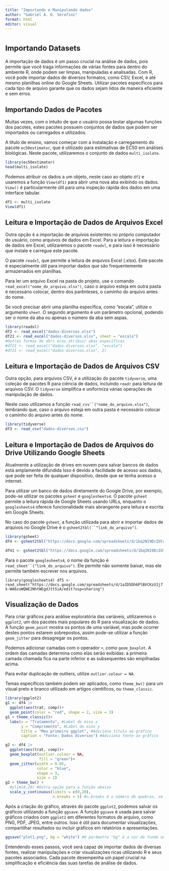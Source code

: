 ```yaml
---
title: "Importando e Manipulando dados"
author: "Gabriel A. D. Serafini"
format: html
editor: visual
---
```


# ^Importando Datasets^

A importação de dados é um passo crucial na análise de dados, pois permite que você traga informações de várias fontes para dentro do ambiente R, onde podem ser limpas, manipuladas e analisadas. Com R, você pode importar dados de diversos formatos, como CSV, Excel, e até mesmo planilhas online do Google Sheets. Utilizar pacotes específicos para cada tipo de arquivo garante que os dados sejam lidos de maneira eficiente e sem erros.

## Importando Dados de Pacotes

Muitas vezes, com o intuito de que o usuário possa testar algumas funções dos pacotes, estes pacotes possuem conjuntos de dados que podem ser importados ou carregados e utilizados.

A título de ensino, vamos começar com a instalação e carregamento do pacote `ec50estimator`, que é utilizado para estimativas de EC50 em análises biológicas. Neste pacote, utilizaremos o conjunto de dados `multi_isolate`.

```r
library(ec50estimator)
head(multi_isolate)
```

Podemos atribuir os dados a um objeto, neste caso ao objeto `df1` e usaremos a função `View(df1)` para abrir uma nova aba exibindo os dados. `View()` é particularmente útil para uma inspeção rápida dos dados em uma interface tabular.

```r
df1 <- multi_isolate
View(df1)
```

## Leitura e Importação de Dados de Arquivos Excel

Outra opção é a importação de arquivos existentes no próprio computador do usuário, como arquivos de dados em Excel. Para a leitura e importação de dados em Excel, utilizaremos o pacote `readxl`, e para isso é necessário que instale e carregue este pacote.

O pacote `readxl`, que permite a leitura de arquivos Excel (.xlsx). Este pacote é especialmente útil para importar dados que são frequentemente armazenados em planilhas.

Para ler um arquivo Excel na pasta do projeto, use o comando `read_excel("nome_do_arquivo.xlsx")`, caso o arquivo esteja em outra pasta é necessário colocar, dentro dos parênteses, o caminho do arquivo antes do nome.

Se você precisar abrir uma planilha específica, como "escala", utilize o argumento `sheet`. O segundo argumento é um parâmetro opcional, podendo ser o nome da aba ou apenas o número da aba sem aspas.

```r
library(readxl)
df2 <- read_excel("dados-diversos.xlsx")
df21 <- read_excel("dados-diversos.xlsx", sheet = "escala")
#Outras formas de abri e/ou atribuir abas específicas
#df21 <- read_excel("dados-diversos.xlsx", "escala")
#df21 <- read_excel("dados-diversos.xlsx", 2)
```

## Leitura e Importação de Dados de Arquivos CSV

Outra opção, para arquivos CSV, é a utilização do pacote `tidyverse`, uma coleção de pacotes R para ciência de dados, incluindo `readr` para leitura de arquivos CSV. O `tidyverse` simplifica e uniformiza várias operações de manipulação de dados.

Neste caso utilizamos a função ``` read_csv``("nome_do_arquivo.xlsx") ```, lembrando que, caso o arquivo esteja em outra pasta é necessário colocar o caminho do arquivo antes do nome.

```r
library(tidyverse)
df3 <- read_csv("dados-diversos.csv")
```

## Leitura e Importação de Dados de Arquivos do Drive Utilizando Google Sheets

Atualmente a utilização de drives em nuvem para salvar bancos de dados está amplamente difundida Isso é devido a facilidade de acesso aos dados, que pode ser feita de qualquer dispositivo, desde que se tenha acesso a internet.

Para utilizar um banco de dados diretamente do Google Drive, por exemplo, pode-se utilizar os pacotes `gsheet` e `googlesheets4`. O pacote `gsheet` permite a leitura rápida de Google Sheets usando URLs, enquanto o `googlesheets4` oferece funcionalidade mais abrangente para leitura e escrita em Google Sheets.

No caso do pacote `gsheet`, a função utilizada para abrir e importar dados de arquivos no Google Drive é o ``` gsheet2tbl(``"link_do_arquivo") ```.

```r
library(gsheet)
df4 <- gsheet2tbl("https://docs.google.com/spreadsheets/d/1bq2N19DcZdtax2fQW9OHSGMR0X2__Z9T/edit?gid=983033137#gid=983033137")

df41 <- gsheet2tbl("https://docs.google.com/spreadsheets/d/1bq2N19DcZdtax2fQW9OHSGMR0X2__Z9T/edit?usp=drive_link&ouid=104144100918915406194&rtpof=true&sd=true", sheetid = "3")
```

Para o pacote `googlesheets4`, o nome da função é ``` read_sheet``("link_do_arquivo") ```. Ele permite não somente baixar, mas ele permite também escrever nos arquivos.

`library(googlesheets4) df5 <- read_sheet("https://docs.google.com/spreadsheets/d/1aID5Dh6PlBVCKzU1j7k-WA6zuWQWE2NhtWEgdJtt5iA/edit?usp=sharing")`

## Visualização de Dados

Para criar gráficos para análise exploratória das variáveis, utilizaremos o `ggplot2`, um dos pacotes mais populares do R para visualização de dados. A função `geom_point` mostra os pontos de uma variável, mas pode ocorrer destes pontos estarem sobrepostos, assim pode-se utilizar a função `geom_jitter` para desagregar os pontos.

Podemos adicionar camadas com o operador `+`, como `geom_boxplot`. A ordem das camadas determina como elas serão exibidas: a primeira camada chamada fica na parte inferior e as subsequentes são empilhadas acima.

Para evitar duplicação de outliers, utilize `outlier.colour = NA`.

Temas específicos também podem ser aplicados, como `theme_bw()` para um visual preto e branco utilizado em artigos cientificos, ou `theme_classic`.

```r
library(ggplot2)
g1 <- df4 |>
  ggplot(aes(trat, comp))+
  geom_point(color = "red", shape = 2, size = 3)
g1 + theme_classic()+
  labs(x = "Tratamento", #Label do eixo x
       y = "Comprimento", #Label do eixo y
       title = "Meu primeiro ggplot", #Adiciona título ao gráfico
       caption = "Fonte: Dados diversos") #Adiciona fonte ao gráfico

g2 <- df4 |>
  ggplot(aes(trat, comp))+
  geom_boxplot(outlier.colour = NA,
               fill = "green")+
  geom_jitter(width = 0.05,
              color = "blue",
              shape = 3,
              size = 2)
g2 + theme_bw() +
  #ylim(0,20) #Outra opção para a função abaixo
  scale_y_continuous(limits = c(0,20),
                     n.breaks = 5) #n.breaks é o número de quebras, se colocar breaks apenas, fica só a linha correspondente aquele número.
```

Após a criação do gráfico, através do pacote `ggplot2`, podemos salvar os gráficos utilizando a função `ggsave`. A função `ggsave` é usada para salvar gráficos criados com `ggplot2` em diferentes formatos de arquivo, como PNG, PDF, JPEG, entre outros. Isso é útil para documentar visualizações, compartilhar resultados ou incluir gráficos em relatórios e apresentações.

```r
ggsave("plot1.png", bg = "white") #O parâmetro "bg" é a cor de fundo ou "background"
```

Entendendo esses passos, você será capaz de importar dados de diversas fontes, realizar manipulações e criar visualizações ricas utilizando R e seus pacotes associados. Cada pacote desempenha um papel crucial na simplificação e eficiência das suas tarefas de análise de dados.
